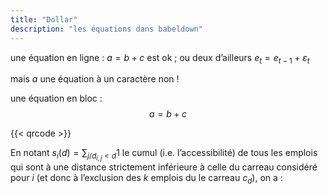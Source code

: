 ```yaml
---
title: "Dollar"
description: "les équations dans babeldown"
---
```


une équation en ligne : $a = b + c$ est ok ; ou deux d'ailleurs $e_t = e_{t-1} + \varepsilon_t$

mais $a$ une équation à un caractère non !

une équation en bloc :
$$
a = b + c
$$

{{< qrcode >}}

En notant $s_i(d)=\sum _{j/d_{i,j}\lt d}1$ le cumul (i.e. l'accessibilité) de tous les emplois qui sont à une distance strictement inférieure à celle du carreau considéré pour $i$ (et donc à l'exclusion des $k$ emplois du le carreau $c_d$), on a :
